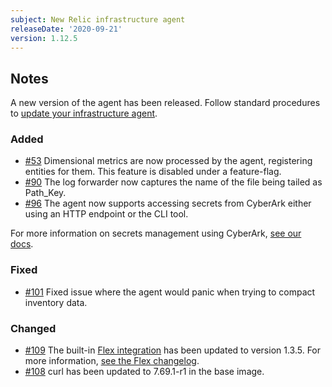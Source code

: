 ```yaml
---
subject: New Relic infrastructure agent
releaseDate: '2020-09-21'
version: 1.12.5
---
```


## Notes

A new version of the agent has been released. Follow standard procedures to [update your infrastructure agent](https://docs.newrelic.com/docs/infrastructure/install-configure-manage-infrastructure/update-or-uninstall/update-infrastructure-agent).

### Added

* [#53](https://github.com/newrelic/infrastructure-agent/pull/53) Dimensional metrics are now processed by the agent, registering entities for them. This feature is disabled under a feature-flag.
* [#90](https://github.com/newrelic/infrastructure-agent/pull/90) The log forwarder now captures the name of the file being tailed as Path_Key.
* [#96](https://github.com/newrelic/infrastructure-agent/pull/96) The agent now supports accessing secrets from CyberArk either using an HTTP endpoint or the CLI tool.

For more information on secrets management using CyberArk, [see our docs](https://docs.newrelic.com/docs/integrations/host-integrations/installation/secrets-management#cyberark-cli).

### Fixed

* [#101](https://github.com/newrelic/infrastructure-agent/issues/101) Fixed issue where the agent would panic when trying to compact inventory data.

### Changed

* [#109](https://github.com/newrelic/infrastructure-agent/pull/109) The built-in [Flex integration](https://github.com/newrelic/nri-flex) has been updated to version 1.3.5. For more information, [see the Flex changelog](https://github.com/newrelic/nri-flex/releases/tag/v1.3.5).
* [#108](https://github.com/newrelic/infrastructure-agent/pull/108) curl has been updated to 7.69.1-r1 in the base image.
